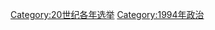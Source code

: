 {{Cat topic in year| topic=选举| year=1994}}
{{Commonscat|Elections in 1994}}

[[Category:20世纪各年选举|Category:20世纪各年选举]]
[[Category:1994年政治|Category:1994年政治]]